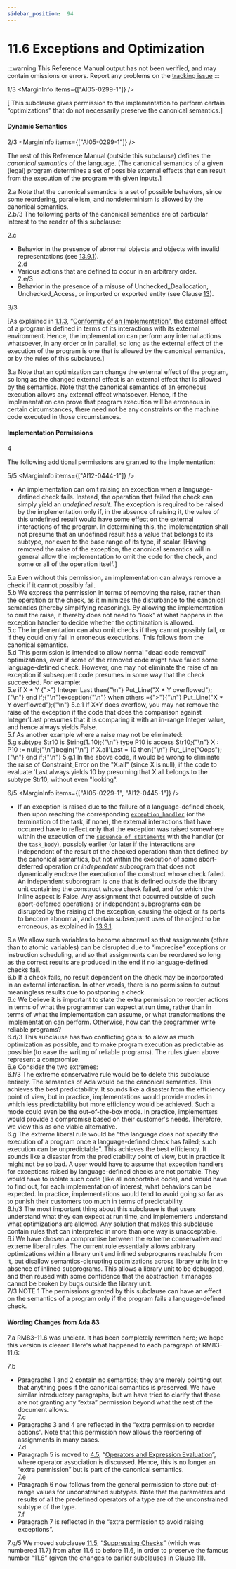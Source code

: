```yaml
---
sidebar_position:  94
---
```


# 11.6 Exceptions and Optimization

:::warning
This Reference Manual output has not been verified,
and may contain omissions or errors.
Report any problems on the [tracking issue](https://github.com/ada-lang-io/ada-lang-io/issues/20)
:::


<MarginText>1/3</MarginText>
<MarginInfo items={["AI05-0299-1"]} />
<p>[ This subclause gives permission to the implementation to perform certain &ldquo;optimizations&rdquo; that do not necessarily preserve the canonical semantics.] <br /></p>


#### Dynamic Semantics

<MarginText>2/3</MarginText>
<MarginInfo items={["AI05-0299-1"]} />
<p>The rest of this Reference Manual (outside this subclause) defines the <em>canonical semantics</em> of the language. [The canonical semantics of a given (legal) program determines a set of possible external effects that can result from the execution of the program with given inputs.] <br /></p>

<AnnotatedOnly>
<MarginText>2.a</MarginText>
<Admonition type="aarm" aarm="ramification">
<strong></strong>Note that the canonical semantics is a set of possible behaviors, since some reordering, parallelism, and nondeterminism is allowed by the canonical semantics. <br /></Admonition>
</AnnotatedOnly>

<AnnotatedOnly>
<MarginText>2.b/3</MarginText>
<MarginInfo items={["AI05-0299-1"]} />
<Admonition type="aarm" aarm="discussion">
<strong></strong>The following parts of the canonical semantics are of particular interest to the reader of this subclause: <br /></Admonition>
</AnnotatedOnly>

<MarginText>2.c</MarginText>
<ul>
<li>Behavior in the presence of abnormal objects and objects with invalid representations (see <a href="../AA-13/AA-13.9#Subclause_13.9.1">13.9.1</a>).<br /></li>
<MarginText>2.d</MarginText>
<li>Various actions that are defined to occur in an arbitrary order.<br /></li>
<MarginText>2.e/3</MarginText>
<MarginInfo items={["AI05-0299-1"]} />
<li>Behavior in the presence of a misuse of Unchecked_Deallocation, Unchecked_Access, or imported or exported entity (see Clause <a href="../AA-13/">13</a>). <br /></li>
</ul>
<MarginText>3/3</MarginText>
<MarginInfo items={["AI05-0299-1"]} />
<p>[As explained in <a href="../AA-1/AA-1.1#Subclause_1.1.3">1.1.3</a>, &ldquo;<a href="../AA-1/AA-1.1#Subclause_1.1.3">Conformity of an Implementation</a>&rdquo;, the external effect of a program is defined in terms of its interactions with its external environment. Hence, the implementation can perform any internal actions whatsoever, in any order or in parallel, so long as the external effect of the execution of the program is one that is allowed by the canonical semantics, or by the rules of this subclause.] <br /></p>

<AnnotatedOnly>
<MarginText>3.a</MarginText>
<Admonition type="aarm" aarm="ramification">
<strong></strong>Note that an optimization can change the external effect of the program, so long as the changed external effect is an external effect that is allowed by the semantics. Note that the canonical semantics of an erroneous execution allows any external effect whatsoever. Hence, if the implementation can prove that program execution will be erroneous in certain circumstances, there need not be any constraints on the machine code executed in those circumstances. <br /></Admonition>
</AnnotatedOnly>


#### Implementation Permissions

<MarginText>4</MarginText>
<p>The following additional permissions are granted to the implementation: <br /></p>

<MarginText>5/5</MarginText>
<MarginInfo items={["AI12-0444-1"]} />
<ul>
<li>An implementation can omit raising  an exception when a language-defined check fails. Instead, the operation that failed the check can simply yield an <em>undefined result</em>. The exception is required to  be raised by the implementation only if, in the absence of raising it, the value of this undefined result would have some effect on the external interactions of the program. In determining this, the implementation shall not presume that an undefined result has a value that belongs to its subtype, nor even to the base range of its type, if scalar. [Having removed the raise of the exception, the canonical semantics will in general allow the implementation to omit the code for the check, and some or all of the operation itself.] <br /></li>
</ul>
<AnnotatedOnly>
<MarginText>5.a</MarginText>
<Admonition type="aarm" aarm="ramification">
<strong></strong>Even without this permission, an implementation can always remove a check if it cannot possibly fail. <br /></Admonition>
</AnnotatedOnly>

<AnnotatedOnly>
<MarginText>5.b</MarginText>
<Admonition type="aarm" aarm="reason">
<strong></strong>We express the permission in terms of removing the raise, rather than the operation or the check, as it minimizes the disturbance to the canonical semantics (thereby simplifying reasoning). By allowing the implementation to omit the raise, it thereby does not need to "look" at what happens in the exception handler to decide whether the optimization is allowed. <br /></Admonition>
</AnnotatedOnly>

<AnnotatedOnly>
<MarginText>5.c</MarginText>
<Admonition type="aarm" aarm="discussion">
<strong></strong>The implementation can also omit checks if they cannot possibly fail, or if they could only fail in erroneous executions. This follows from the canonical semantics. <br /></Admonition>
</AnnotatedOnly>

<AnnotatedOnly>
<MarginText>5.d</MarginText>
<Admonition type="aarm" aarm="implementation-note">
<strong></strong>This permission is intended to allow normal "dead code removal" optimizations, even if some of the removed code might have failed some language-defined check. However, one may not eliminate the raise of an exception if subsequent code presumes in some way that the check succeeded. For example: <br /></Admonition>
</AnnotatedOnly>

<AnnotatedOnly>
<MarginText>5.e</MarginText>
<CodeBlock language="ada">
  if X * Y {">"} Integer'Last then{"\n"}      Put_Line("X * Y overflowed");{"\n"}  end if;{"\n"}exception{"\n"}  when others ={">"}{"\n"}      Put_Line("X * Y overflowed");{"\n"}

</CodeBlock>
</AnnotatedOnly>
<AnnotatedOnly>
<MarginText>5.e.1</MarginText>
<Admonition type="aarm" aarm="note">
If X*Y does overflow, you may not remove the raise of the exception if the code that does the comparison against Integer'Last presumes that it is comparing it with an in-range Integer value, and hence always yields False.<br /></Admonition>
</AnnotatedOnly>

<AnnotatedOnly>
<MarginText>5.f</MarginText>
<Admonition type="aarm" aarm="note">
As another example where a raise may not be eliminated: <br /></Admonition>
</AnnotatedOnly>

<AnnotatedOnly>
<MarginText>5.g</MarginText>
<CodeBlock language="ada">
  subtype Str10 is String(1..10);{"\n"}  type P10 is access Str10;{"\n"}  X : P10 := null;{"\n"}begin{"\n"}  if X.all'Last = 10 then{"\n"}      Put_Line("Oops");{"\n"}  end if;{"\n"}

</CodeBlock>
</AnnotatedOnly>
<AnnotatedOnly>
<MarginText>5.g.1</MarginText>
<Admonition type="aarm" aarm="note">
In the above code, it would be wrong to eliminate the raise of Constraint_Error on the "X.all" (since X is null), if the code to evaluate 'Last always yields 10 by presuming that X.all belongs to the subtype Str10, without even "looking". <br /></Admonition>
</AnnotatedOnly>

<MarginText>6/5</MarginText>
<MarginInfo items={["AI05-0229-1", "AI12-0445-1"]} />
<ul>
<li>If an exception is raised due to the failure of a language-defined check, then upon reaching the corresponding <code><a href="../AA-11/AA-11.2#S0305">exception_handler</a></code> (or the termination of the task, if none), the external interactions that have occurred have to  reflect only that the exception was raised somewhere within the execution of the <code><a href="../AA-5/AA-5.1#S0166">sequence_of_statements</a></code> with the handler (or the <code><a href="../AA-9/AA-9.1#S0248">task_body</a></code>), possibly earlier (or later if the interactions are independent of the result of the checked operation) than that defined by the canonical semantics, but not within the execution of some abort-deferred operation or <em>independent</em> subprogram that does not dynamically enclose the execution of the construct whose check failed. An independent subprogram is one that is defined outside the library unit containing the construct whose check failed, and for which the Inline aspect is False. Any assignment that occurred outside of such abort-deferred operations or independent subprograms can be disrupted by the raising of the exception, causing the object or its parts to become abnormal, and certain subsequent uses of the object to be erroneous, as explained in <a href="../AA-13/AA-13.9#Subclause_13.9.1">13.9.1</a>. <br /></li>
</ul>
<AnnotatedOnly>
<MarginText>6.a</MarginText>
<Admonition type="aarm" aarm="reason">
<strong></strong>We allow such variables to become abnormal so that assignments (other than to atomic variables) can be disrupted due to &ldquo;imprecise&rdquo; exceptions or instruction scheduling, and so that assignments can be reordered so long as the correct results are produced in the end if no language-defined checks fail. <br /></Admonition>
</AnnotatedOnly>

<AnnotatedOnly>
<MarginText>6.b</MarginText>
<Admonition type="aarm" aarm="ramification">
<strong></strong>If a check fails, no result dependent on the check may be incorporated in an external interaction. In other words, there is no permission to output meaningless results due to postponing a check. <br /></Admonition>
</AnnotatedOnly>

<AnnotatedOnly>
<MarginText>6.c</MarginText>
<Admonition type="aarm" aarm="discussion">
<strong></strong>We believe it is important to state the extra permission to reorder actions in terms of what the programmer can expect at run time, rather than in terms of what the implementation can assume, or what transformations the implementation can perform. Otherwise, how can the programmer write reliable programs?<br /></Admonition>
</AnnotatedOnly>

<AnnotatedOnly>
<MarginText>6.d/3</MarginText>
<MarginInfo items={["AI05-0299-1"]} />
<Admonition type="aarm" aarm="note">
This subclause has two conflicting goals: to allow as much optimization as possible, and to make program execution as predictable as possible (to ease the writing of reliable programs). The rules given above represent a compromise.<br /></Admonition>
</AnnotatedOnly>

<AnnotatedOnly>
<MarginText>6.e</MarginText>
<Admonition type="aarm" aarm="note">
Consider the two extremes:<br /></Admonition>
</AnnotatedOnly>

<AnnotatedOnly>
<MarginText>6.f/3</MarginText>
<MarginInfo items={["AI05-0299-1"]} />
<Admonition type="aarm" aarm="note">
The extreme conservative rule would be to delete this subclause entirely. The semantics of Ada would be the canonical semantics. This achieves the best predictability. It sounds like a disaster from the efficiency point of view, but in practice, implementations would provide modes in which less predictability but more efficiency would be achieved. Such a mode could even be the out-of-the-box mode. In practice, implementers would provide a compromise based on their customer's needs. Therefore, we view this as one viable alternative.<br /></Admonition>
</AnnotatedOnly>

<AnnotatedOnly>
<MarginText>6.g</MarginText>
<Admonition type="aarm" aarm="note">
The extreme liberal rule would be &ldquo;the language does not specify the execution of a program once a language-defined check has failed; such execution can be unpredictable&rdquo;. This achieves the best efficiency. It sounds like a disaster from the predictability point of view, but in practice it might not be so bad. A user would have to assume that exception handlers for exceptions raised by language-defined checks are not portable. They would have to isolate such code (like all nonportable code), and would have to find out, for each implementation of interest, what behaviors can be expected. In practice, implementations would tend to avoid going so far as to punish their customers too much in terms of predictability.<br /></Admonition>
</AnnotatedOnly>

<AnnotatedOnly>
<MarginText>6.h/3</MarginText>
<MarginInfo items={["AI05-0299-1"]} />
<Admonition type="aarm" aarm="note">
The most important thing about this subclause is that users understand what they can expect at run time, and implementers understand what optimizations are allowed. Any solution that makes this subclause contain rules that can interpreted in more than one way is unacceptable.<br /></Admonition>
</AnnotatedOnly>

<AnnotatedOnly>
<MarginText>6.i</MarginText>
<Admonition type="aarm" aarm="note">
We have chosen a compromise between the extreme conservative and extreme liberal rules. The current rule essentially allows arbitrary optimizations within a library unit and inlined subprograms reachable from it, but disallow semantics-disrupting optimizations across library units in the absence of inlined subprograms. This allows a library unit to be debugged, and then reused with some confidence that the abstraction it manages cannot be broken by bugs outside the library unit. <br /></Admonition>
</AnnotatedOnly>

<AnnotatedOnly>
<MarginText>7/3</MarginText>
<MarginInfo items={["AI05-0299-1"]} />
<Admonition type="aarm" aarm="note">
NOTE 1   The permissions granted by this subclause can have an effect on the semantics of a program only if the program fails a language-defined check. <br /></Admonition>
</AnnotatedOnly>


#### Wording Changes from Ada 83

<AnnotatedOnly>
<MarginText>7.a</MarginText>
<Admonition type="aarm" aarm="note">
RM83-11.6 was unclear. It has been completely rewritten here; we hope this version is clearer. Here's what happened to each paragraph of RM83-11.6: <br /></Admonition>
</AnnotatedOnly>

<MarginText>7.b</MarginText>
<ul>
<li>Paragraphs 1 and 2 contain no semantics; they are merely pointing out that anything goes if the canonical semantics is preserved. We have similar introductory paragraphs, but we have tried to clarify that these are not granting any &ldquo;extra&rdquo; permission beyond what the rest of the document allows.<br /></li>
<MarginText>7.c</MarginText>
<li>Paragraphs 3 and 4 are reflected in the &ldquo;extra permission to reorder actions&rdquo;. Note that this permission now allows the reordering of assignments in many cases.<br /></li>
<MarginText>7.d</MarginText>
<li>Paragraph 5 is moved to <a href="../AA-4/AA-4.5">4.5</a>, &ldquo;<a href="../AA-4/AA-4.5">Operators and Expression Evaluation</a>&rdquo;, where operator association is discussed. Hence, this is no longer an &ldquo;extra permission&rdquo; but is part of the canonical semantics.<br /></li>
<MarginText>7.e</MarginText>
<li>Paragraph 6 now follows from the general permission to store out-of-range values for unconstrained subtypes. Note that the parameters and results of all the predefined operators of a type are of the unconstrained subtype of the type.<br /></li>
<MarginText>7.f</MarginText>
<li>Paragraph 7 is reflected in the &ldquo;extra permission to avoid raising exceptions&rdquo;. <br /></li>
</ul>
<AnnotatedOnly>
<MarginText>7.g/5</MarginText>
<MarginInfo items={["AI05-0299-1", "AI12-0005-1"]} />
<Admonition type="aarm" aarm="note">
We moved subclause <a href="../AA-11/AA-11.5">11.5</a>, &ldquo;<a href="../AA-11/AA-11.5">Suppressing Checks</a>&rdquo; (which was numbered 11.7) from after 11.6 to before 11.6, in order to preserve the famous number &ldquo;11.6&rdquo; (given the changes to earlier subclauses in Clause <a href="../AA-11/">11</a>). <br /></Admonition>
</AnnotatedOnly>

